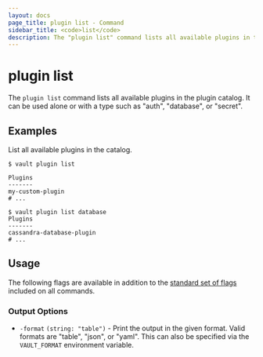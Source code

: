 ```yaml
---
layout: docs
page_title: plugin list - Command
sidebar_title: <code>list</code>
description: The "plugin list" command lists all available plugins in the plugin catalog.
---
```


# plugin list

The `plugin list` command lists all available plugins in the plugin catalog.
It can be used alone or with a type such as "auth", "database", or "secret".

## Examples

List all available plugins in the catalog.

```text
$ vault plugin list

Plugins
-------
my-custom-plugin
# ...

$ vault plugin list database
Plugins
-------
cassandra-database-plugin
# ...
```

## Usage

The following flags are available in addition to the [standard set of
flags](/vault/docs/commands) included on all commands.

### Output Options

- `-format` `(string: "table")` - Print the output in the given format. Valid
  formats are "table", "json", or "yaml". This can also be specified via the
  `VAULT_FORMAT` environment variable.
